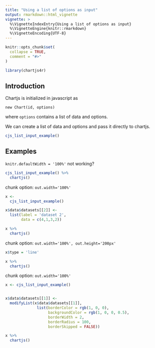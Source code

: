 ```yaml
---
title: "Using a list of options as input"
output: rmarkdown::html_vignette
vignette: >
  %\VignetteIndexEntry{Using a list of options as input}
  %\VignetteEngine{knitr::rmarkdown}
  %\VignetteEncoding{UTF-8}
---
```


```r
knitr::opts_chunk$set(
  collapse = TRUE,
  comment = "#>"
)
```

```r
library(chartjs4r)
```

## Introduction

Chartjs is initialized in javascript as

```
new Chart(id, options)
```
where `options` contains a list of data and options.

We can create a list of data and options and pass it directly to chartjs.

```r
cjs_list_input_example()
```

## Examples

`knitr.defaultWidth = '100%'` not working?

```r
cjs_list_input_example() %>% 
  chartjs()
```

chunk option: `out.width='100%'`

```r
x <-
  cjs_list_input_example()

x$data$datasets[[2]] <-
  list(label = 'dataset 2',
       data = c(4,1,3,2))

x %>% 
  chartjs()
```

chunk option: `out.width='100%', out.height='200px'`

```r
x$type = 'line'

x %>% 
  chartjs()
```

chunk option: `out.width='100%'`

```r
x <- cjs_list_input_example()


x$data$datasets[[1]] <-
  modifyList(x$data$datasets[[1]],
              list(borderColor = rgb(1, 0, 0),
                   backgroundColor = rgb(1, 0, 0, 0.5),
                   borderWidth = 2,
                   borderRadius = 100,
                   borderSkipped = FALSE))

x %>% 
  chartjs()
```


